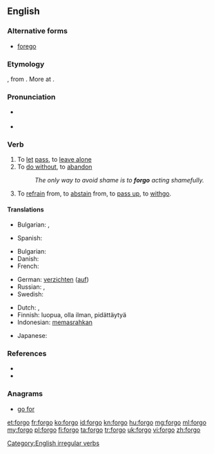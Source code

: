 {{also|forgó}}
==English==

===Alternative forms===
* [[forego]]

===Etymology===
{{etyl|enm|en}} {{m|enm|forgon||to go by, pass up}}, from {{etyl|ang|en}} {{m|ang|forgān||to go away, forgo}}. More at {{prefix|for|go|lang=en}}.

===Pronunciation===
* {{a|UK}} {{IPA|/fɔːˈɡəʊ/|lang=en}}
* {{a|US}} {{IPA|/ˈfɔɹ.ɡoʊ/|/fɔɹˈɡoʊ/|lang=en}}

===Verb===
{{en-verb|forgoes|forgoing|forwent|forgone}}

# To [[let]] [[pass]], to [[leave alone]]
# To [[do without]], to [[abandon]]
#: ''The only way to avoid shame is to '''forgo''' acting shamefully.''
# To [[refrain]] from, to [[abstain]] from, to [[pass up]], to [[withgo]].

====Translations====
{{trans-top|to let pass}}
* Bulgarian: {{t|bg|отказвам се|sc=Cyrl}}, {{t+|bg|изоставям|sc=Cyrl}}
{{trans-mid}}
* Spanish: {{t|es|pasar por alto}}
{{trans-bottom}}

{{trans-top|to do without}}
* Bulgarian: {{t|bg|минавам без|sc=Cyrl}}
* Danish: {{t|da|undvære}}
* French: {{t+|fr|se passer de}}
{{trans-mid}}
* German: [[verzichten]] ([[auf]])
* Russian: {{t+|ru|отказываться}}, {{t+|ru|воздерживаться}}
* Swedish: {{t|sv|avstå från}}
{{trans-bottom}}

{{checktrans-top}}
* Dutch: {{t|nl|laten voorbijgaan}}, {{t+|nl|passen}}
* Finnish: luopua, olla ilman, pidättäytyä
* Indonesian: [[pasrah|memasrahkan]]
{{trans-mid}}
* Japanese: {{t|ja|諦める|tr=[[あきらめる]], akirameru}}
{{trans-bottom}}

===References===
* {{R:Century 1911}}
* {{R:Webster 1913}}

===Anagrams===
* [[go for#English|go for]]

[[Category:English irregular verbs]]

[[et:forgo]]
[[fr:forgo]]
[[ko:forgo]]
[[id:forgo]]
[[kn:forgo]]
[[hu:forgo]]
[[mg:forgo]]
[[ml:forgo]]
[[my:forgo]]
[[pl:forgo]]
[[fi:forgo]]
[[ta:forgo]]
[[tr:forgo]]
[[uk:forgo]]
[[vi:forgo]]
[[zh:forgo]]